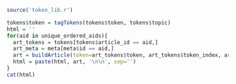 

```r
source('token_lib.r')
```

```r
tokens$token = tagTokens(tokens$token, tokens$topic)
html = ''
for(aid in unique_ordered_aids){
  art_tokens = tokens[tokens$article_id == aid,]
  art_meta = meta[meta$id == aid,]
  art = buildArticle(token=art_tokens$token, art_tokens$token_index, art_tokens$topic, aid, art_meta$headline, art_meta$date)
  html = paste(html, art, '\n\n', sep='')
}
cat(html)
```